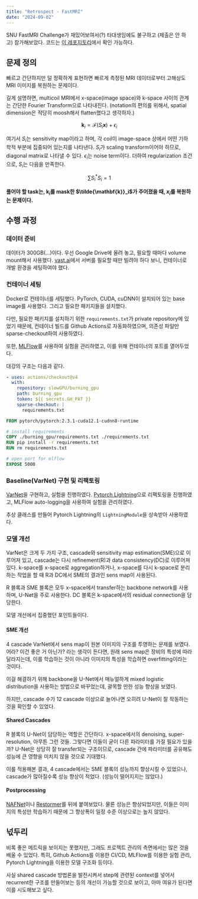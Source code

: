 ```yaml
---
title: "Retrospect - FastMRI"
date: "2024-09-02"
---
```


SNU FastMRI Challenge가 재밌어보여서(?) 타대생임에도 불구하고 (제출은 안 하고) 참가해보았다.
코드는 [이 레포지토리](https://github.com/slowGPU/burning_gpu)에서 확인 가능하다.

## 문제 정의

빠르고 간단하지만 덜 정확하게 표현하면 빠르게 측정된 MRI 데이터로부터 고해상도 MRI 이미지를 복원하는 문제이다.

길게 설명하면, multicoil MRI에서 x-space(image space)와 k-space 사이의 관계는 간단한 Fourier Transform으로 나타내진다. (notation의 편의를 위해서, spatial dimension은 적당히 moosh해서 flatten했다고 생각하자.)

$$
\mathbf{k}_i = \mathcal{F}(S_i\mathbf{x}) + \epsilon_i
$$

여기서 $S_i$는 sensitivity map이라고 하며, 각 coil이 image-space 상에서 어떤 기하학적 부분에 집중되어 있는지를 나타낸다. $S_i$가 scaling transform이어야 하므로, diagonal matrix로 나타낼 수 있다.
$\epsilon_i$는 noise term이다. 더하여 regularization 조건으로, $S_i$는 다음을 만족한다.

$$
\sum{S_i^*S_i} = 1
$$

**풀어야 할 task는, $\mathbf{k}_i$를 mask한 $\tilde{\mathbf{k}}_i$가 주어졌을 때, $x_i$를 복원하는 문제이다.**




## 수행 과정

### 데이터 준비

데이터가 300GB(...)이다. 우선 Google Drive에 올려 놓고, 필요할 때마다 volume mount해서 사용했다.
[vast.ai](https://vast.ai)에서 서버를 필요할 때만 빌려야 하다 보니, 컨테이너로 개발 환경을 세팅하여야 했다.

### 컨테이너 세팅

Docker로 컨테이너를 세팅했다. PyTorch, CUDA, cuDNN이 설치되어 있는 base image를 사용했다. 그리고 필요한 패키지들을 설치했다.

다만, 필요한 패키지를 설치하기 위한 `requirements.txt`가 private repository에 있었기 때문에,
컨테이너 빌드를 Github Actions로 자동화하였으며, 의존성 파일만 sparse-checkout하여 사용하였다.

또한, [MLFlow](https://mlflow.org/)를 사용하여 실험을 관리하였고, 이를 위해 컨테이너의 포트를 열어두었다.

대강의 구조는 다음과 같다.

```yaml title="github/workflows/[action-name].yml" {5-7}
- uses: actions/checkout@v4
  with:
    repository: slowGPU/burning_gpu
    path: burning_gpu
    token: ${{ secrets.GH_PAT }}
    sparse-checkout: |
      requirements.txt
```

```dockerfile title="Dockerfile"
FROM pytorch/pytorch:2.3.1-cuda12.1-cudnn8-runtime

# install requirements
COPY ./burning_gpu/requirements.txt ./requirements.txt
RUN pip install -r requirements.txt
RUN rm requirements.txt

# open port for mlflow
EXPOSE 5000
```

### Baseline(VarNet) 구현 및 리팩토링

[VarNet](https://arxiv.org/abs/2004.06688)을 구현하고, 실험을 진행하였다.
[Pytorch Lightning](https://lightning.ai/docs/pytorch/stable/)으로 리팩토링을 진행하였고, MLFlow auto-logging을 사용하여 실험을 관리하였다.

추상 클래스를 만들어 Pytorch Lightning의 `LightningModule`을 상속받아 사용하였다.

### 모델 개선

VarNet은 크게 두 가지 구조, cascade와 sensitivity map estimation(SME)으로 이루어져 있고, cascade는 다시 refinement(R)과 data consistency(DC)로 이루어져 있다.
k-space를 x-space로 aggregation하거나, x-space를 다시 k-space로 분리하는 작업을 할 때 R과 DC에서 SME의 결과인 sens map이 사용된다.

R 블록과 SME 블록은 모두 x-space에서 transfer하는 backbone network를 사용하며, U-Net을 주로 사용한다.
DC 블록은 k-space에서의 residual connection을 담당한다.

모델 개선에서 집중했던 포인트들이다.

#### SME 개선

4 cascade VarNet에서 sens map이 원본 이미지의 구조를 투영하는 문제를 보였다.
어라? 이건 좋은 거 아닌가? 라는 생각이 든다면, 원래 sens map은 장비의 특성에 따라 달라지는데, 이를 학습하는 것이 아니라 이미지의 특성을 학습하면 overfitting이라는 것이다.

이걸 해결하기 위해 backbone을 U-Net에서 매뉴얼하게 mixed logistic distribution을 사용하는 방법으로 바꾸었는데, 괄목할 만한 성능 향상을 보였다.

하지만, cascade 수가 12 cascade 이상으로 늘어나면 오히려 U-Net이 잘 작동하는 것을 확인할 수 있었다.

#### Shared Cascades

R 블록의 U-Net이 담당하는 역할은 간단하다. x-space에서의 denoising, super-resolution, 아무튼 그런 것들.
그렇다면 이들이 굳이 다른 파라미터를 가질 필요가 있을까? U-Net은 상당히 잘 transfer되는 구조이므로, cascade 간에 파라미터를 공유해도 성능에 큰 영향을 미치지 않을 것으로 기대했다.

이를 적용해본 결과, 4 cascade에서는 SME 블록의 성능까지 향상시킬 수 있었으나, cascade가 많아질수록 성능 향상이 적었다. (성능이 떨어지지는 않았다.)

#### Postprocessing

[NAFNet](https://arxiv.org/abs/2204.04676)이나 [Restormer](https://arxiv.org/abs/2111.09881)를 뒤에 붙여보았다.
물론 성능은 향상되었지만, 이들은 이미지의 특성만 학습하기 때문에 그 향상폭이 일정 수준 이상으로는 높지 않았다.


## 넋두리

비록 좋은 메트릭을 보이지는 못했지만, 그래도 프로젝트 관리의 측면에서는 많은 것을 배울 수 있었다.
특히, Github Actions를 이용한 CI/CD, MLFlow를 이용한 실험 관리, Pytorch Lightning을 이용한 모델 구조화 등이다.

사실 shared cascade 방법론을 발전시켜서 step에 관련된 context를 넣어서 recurrent한 구조를 만들어보는 등의 개선이 가능할 것으로 보이고, 아마 여유가 된다면 이를 시도해보고 싶다.
